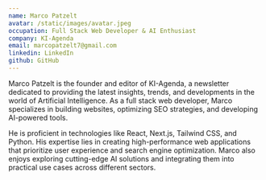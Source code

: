 ```yaml
---
name: Marco Patzelt
avatar: /static/images/avatar.jpeg
occupation: Full Stack Web Developer & AI Enthusiast
company: KI-Agenda
email: marcopatzelt7@gmail.com
linkedin: LinkedIn
github: GitHub
---
```


Marco Patzelt is the founder and editor of KI-Agenda, a newsletter dedicated to providing the latest insights, trends, and developments in the world of Artificial Intelligence. As a full stack web developer, Marco specializes in building websites, optimizing SEO strategies, and developing AI-powered tools.

He is proficient in technologies like React, Next.js, Tailwind CSS, and Python. His expertise lies in creating high-performance web applications that prioritize user experience and search engine optimization. Marco also enjoys exploring cutting-edge AI solutions and integrating them into practical use cases across different sectors.